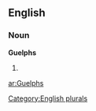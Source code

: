 
==English==

===Noun===
'''Guelphs'''

# {{plural of|[[Guelph]]}}

[[Category:English plurals]]

[[ar:Guelphs]]
